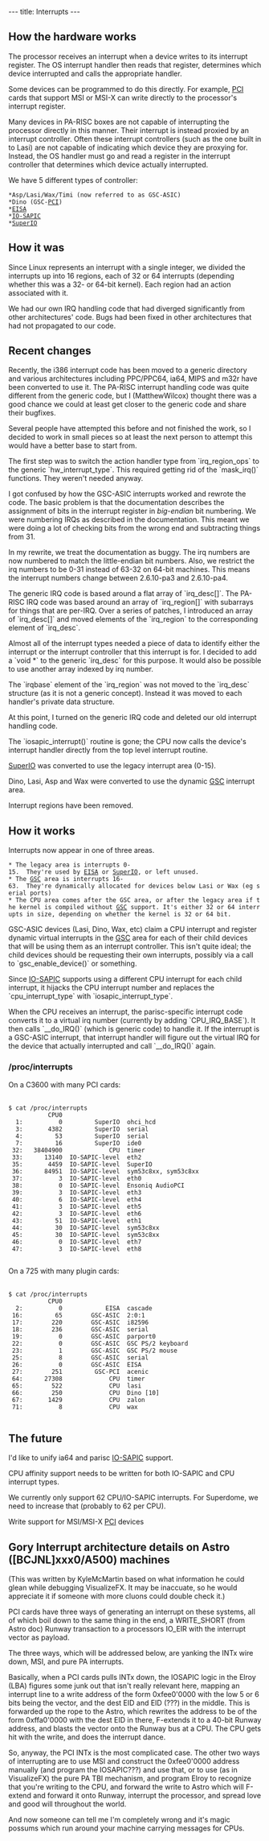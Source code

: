 ---
title: Interrupts
---

== How the hardware works ==

The processor receives an interrupt when a device writes to its interrupt register.
The OS interrupt handler then reads that register, determines which device interrupted and calls the appropriate handler.

Some devices can be programmed to do this directly.  For example, [[PCI]] cards that support MSI or MSI-X can write directly to the processor's interrupt register.

Many devices in PA-RISC boxes are not capable of interrupting the processor directly in this manner. Their interrupt is instead proxied by an interrupt controller.  Often these interrupt controllers (such as the one built in to Lasi) are not capable of indicating which device they are proxying for. Instead, the OS handler must go and read a register in the interrupt controller that determines which device actually interrupted.

We have 5 different types of controller:
 *Asp/Lasi/Wax/Timi (now referred to as GSC-ASIC)
 *Dino (GSC-[[PCI]])
 *[[EISA]]
 *[[IO-SAPIC]]
 *[[SuperIO]]

== How it was ==

Since Linux represents an interrupt with a single integer, we divided the interrupts up into 16 regions, each of 32 or 64 interrupts (depending whether this was a 32- or 64-bit kernel).
Each region had an action associated with it.

We had our own IRQ handling code that had diverged significantly from other architectures' code.
Bugs had been fixed in other architectures that had not propagated to our code.

== Recent changes ==

Recently, the i386 interrupt code has been moved to a generic directory and various architectures including PPC/PPC64, ia64, MIPS and m32r have been converted to use it.  The PA-RISC interrupt handling code was quite different from the generic code, but I (MatthewWilcox) thought there was a good chance we could at least get closer to the generic code and share their bugfixes.

Several people have attempted this before and not finished the work, so I decided to work in small pieces so at least the next person to attempt this would have a better base to start from.

The first step was to switch the action handler type from `irq_region_ops` to the generic `hw_interrupt_type`.
This required getting rid of the `mask_irq()` functions.  They weren't needed anyway.

I got confused by how the GSC-ASIC interrupts worked and rewrote the code.  The basic problem is that the documentation describes the assignment of bits in the interrupt register in ''big-endian'' bit numbering.  We were numbering IRQs as described in the documentation. This meant we were doing a lot of checking bits from the wrong end and subtracting things from 31.

In my rewrite, we treat the documentation as buggy.  The irq numbers are now numbered to match the little-endian bit numbers.  Also, we restrict the irq numbers to be 0-31 instead of 63-32 on 64-bit machines.  This means the interrupt numbers change between 2.6.10-pa3 and 2.6.10-pa4.

The generic IRQ code is based around a flat array of `irq_desc[]`.  The PA-RISC IRQ code was based around an array of `irq_region[]` with subarrays for things that are per-IRQ.  Over a series of patches, I introduced an array of `irq_desc[]` and moved elements of the `irq_region` to the corresponding element of `irq_desc`.

Almost all of the interrupt types needed a piece of data to identify either the interrupt or the interrupt controller that this interrupt is for.  I decided to add a `void *` to the generic `irq_desc` for this purpose.  It would also be possible to use another array indexed by irq number.

The `irqbase` element of the `irq_region` was not moved to the `irq_desc` structure (as it is not a generic concept).  Instead it was moved to each handler's private data structure.

At this point, I turned on the generic IRQ code and deleted our old interrupt handling code.

The `iosapic_interrupt()` routine is gone; the CPU now calls the device's interrupt handler directly from the top level interrupt routine.

[[SuperIO]] was converted to use the legacy interrupt area (0-15).

Dino, Lasi, Asp and Wax were converted to use the dynamic [[GSC]] interrupt area.

Interrupt regions have been removed.

== How it works ==

Interrupts now appear in one of three areas.
 * The legacy area is interrupts 0-15.  They're used by [[EISA]] or [[SuperIO]], or left unused.
 * The [[GSC]] area is interrupts 16-63.  They're dynamically allocated for devices below Lasi or Wax (eg serial ports)
 * The CPU area comes after the GSC area, or after the legacy area if the kernel is compiled without [[GSC]] support. It's either 32 or 64 interrupts in size, depending on whether the kernel is 32 or 64 bit.

GSC-ASIC devices (Lasi, Dino, Wax, etc) claim a CPU interrupt and register dynamic virtual interrupts in the [[GSC]] area for each of their child devices that will be using them as an interrupt controller.  This isn't quite ideal; the child devices should be requesting their own interrupts, possibly via a call to `gsc_enable_device()` or something.  

Since [[IO-SAPIC]] supports using a different CPU interrupt for each child interrupt, it hijacks the CPU interrupt number and replaces the `cpu_interrupt_type` with `iosapic_interrupt_type`.

When the CPU receives an interrupt, the parisc-specific interrupt code converts it to a virtual irq number (currently by adding `CPU_IRQ_BASE`).  It then calls `__do_IRQ()` (which is generic code) to handle it.  If the interrupt is a GSC-ASIC interrupt, that interrupt handler will figure out the virtual IRQ for the device that actually interrupted and call `__do_IRQ()` again.

=== /proc/interrupts ===

On a C3600 with many PCI cards:
 <nowiki>
$ cat /proc/interrupts 
           CPU0
  1:          0         SuperIO  ohci_hcd
  3:       4382         SuperIO  serial
  4:         53         SuperIO  serial
  7:         16         SuperIO  ide0
 32:   38404900             CPU  timer
 33:      13140  IO-SAPIC-level  eth2
 35:       4459  IO-SAPIC-level  SuperIO
 36:      84951  IO-SAPIC-level  sym53c8xx, sym53c8xx
 37:          3  IO-SAPIC-level  eth0
 38:          0  IO-SAPIC-level  Ensoniq AudioPCI
 39:          3  IO-SAPIC-level  eth3
 40:          6  IO-SAPIC-level  eth4
 41:          3  IO-SAPIC-level  eth5
 42:          3  IO-SAPIC-level  eth6
 43:         51  IO-SAPIC-level  eth1
 44:         30  IO-SAPIC-level  sym53c8xx
 45:         30  IO-SAPIC-level  sym53c8xx
 46:          0  IO-SAPIC-level  eth7
 47:          3  IO-SAPIC-level  eth8
 </nowiki>

On a 725 with many plugin cards:
 <nowiki>
$ cat /proc/interrupts 
           CPU0
  2:          0            EISA  cascade
 16:         65        GSC-ASIC  2:0:1
 17:        220        GSC-ASIC  i82596
 18:        236        GSC-ASIC  serial
 19:          0        GSC-ASIC  parport0
 22:          0        GSC-ASIC  GSC PS/2 keyboard
 23:          1        GSC-ASIC  GSC PS/2 mouse
 25:          8        GSC-ASIC  serial
 26:          0        GSC-ASIC  EISA
 27:        251         GSC-PCI  acenic
 64:      27308             CPU  timer
 65:        522             CPU  lasi
 66:        250             CPU  Dino [10]
 67:       1429             CPU  zalon
 71:          8             CPU  wax
 </nowiki>

== The future ==

I'd like to unify ia64 and parisc [[IO-SAPIC]] support.

CPU affinity support needs to be written for both IO-SAPIC and CPU interrupt types.

We currently only support 62 CPU/IO-SAPIC interrupts.  For Superdome, we need to increase that (probably to 62 per CPU).

Write support for MSI/MSI-X [[PCI]] devices

== Gory Interrupt architecture details on Astro ([BCJNL]xxx0/A500) machines ==

(This was written by KyleMcMartin based on what information he could glean while debugging VisualizeFX. It may be inaccuate, so he would appreciate it if someone with more cluons could
double check it.)

PCI cards have three ways of generating an interrupt on these systems, all of which boil down to the same thing in the end, a WRITE_SHORT (from Astro doc) Runway transaction to a processors IO_EIR with the interrupt vector as payload.

The three ways, which will be addressed below, are yanking the INTx wire down, MSI, and pure PA interrupts.

Basically, when a PCI cards pulls INTx down, the IOSAPIC logic in the Elroy (LBA) figures some junk out that isn't really relevant here, mapping an interrupt line to a write address of the form 0xfee0'0000 with the low 5 or 6 bits being the vector, and the dest EID and EID (???) in the middle. This is forwarded up the rope to the Astro, which rewrites the address to be of the form
0xffa0'0000 with the dest EID in there, F-extends it to a 40-bit Runway address, and blasts the vector onto the Runway bus at a CPU. The CPU gets hit with the write, and does the interrupt dance.

So, anyway, the PCI INTx is the most complicated case. The other two ways of interrupting are to
use MSI and construct the 0xfee0'0000 address manually (and program the IOSAPIC???) and use that, or to use (as in VisualizeFX) the pure PA TBI mechanism, and program Elroy to recognize that you're writing to the CPU, and forward the write to Astro which will F-extend and forward it onto Runway, interrupt the processor, and spread love and good will throughout the world.

And now someone can tell me I'm completely wrong and it's magic possums which run around your machine carrying messages for CPUs.
